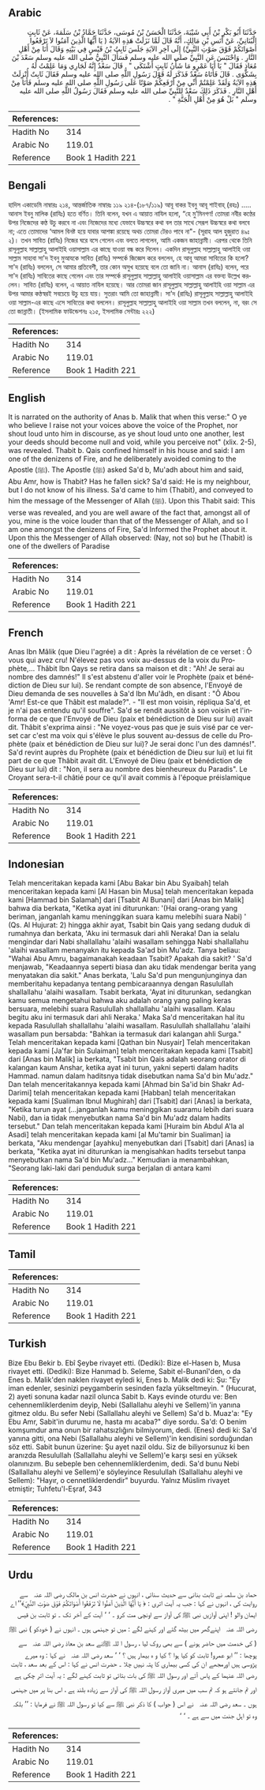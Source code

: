 ## Arabic


<div dir="rtl" lang="ar" style={{fontSize:'larger',backgroundColor:'#f8f9fa',padding:20}}>
حَدَّثَنَا أَبُو بَكْرِ بْنُ أَبِي شَيْبَةَ، حَدَّثَنَا الْحَسَنُ بْنُ مُوسَى، حَدَّثَنَا حَمَّادُ بْنُ سَلَمَةَ، عَنْ ثَابِتٍ الْبُنَانِيِّ، عَنْ أَنَسِ بْنِ مَالِكٍ، أَنَّهُ قَالَ لَمَّا نَزَلَتْ هَذِهِ الآيَةُ ‏(‏ يَا أَيُّهَا الَّذِينَ آمَنُوا لاَ تَرْفَعُوا أَصْوَاتَكُمْ فَوْقَ صَوْتِ النَّبِيِّ‏)‏ إِلَى آخِرِ الآيَةِ جَلَسَ ثَابِتُ بْنُ قَيْسٍ فِي بَيْتِهِ وَقَالَ أَنَا مِنْ أَهْلِ النَّارِ ‏.‏ وَاحْتَبَسَ عَنِ النَّبِيِّ صلى الله عليه وسلم فَسَأَلَ النَّبِيُّ صلى الله عليه وسلم سَعْدَ بْنَ مُعَاذٍ فَقَالَ ‏"‏ يَا أَبَا عَمْرٍو مَا شَأْنُ ثَابِتٍ أَشْتَكَى ‏"‏ ‏.‏ قَالَ سَعْدٌ إِنَّهُ لَجَارِي وَمَا عَلِمْتُ لَهُ بِشَكْوَى ‏.‏ قَالَ فَأَتَاهُ سَعْدٌ فَذَكَرَ لَهُ قَوْلَ رَسُولِ اللَّهِ صلى الله عليه وسلم فَقَالَ ثَابِتٌ أُنْزِلَتْ هَذِهِ الآيَةُ وَلَقَدْ عَلِمْتُمْ أَنِّي مِنْ أَرْفَعِكُمْ صَوْتًا عَلَى رَسُولِ اللَّهِ صلى الله عليه وسلم فَأَنَا مِنْ أَهْلِ النَّارِ ‏.‏ فَذَكَرَ ذَلِكَ سَعْدٌ لِلنَّبِيِّ صلى الله عليه وسلم فَقَالَ رَسُولُ اللَّهِ صلى الله عليه وسلم ‏"‏ بَلْ هُوَ مِنْ أَهْلِ الْجَنَّةِ ‏"‏ ‏.‏
</div>
<div style={{backgroundColor:'#f8f9fa',padding:20, marginBottom: 10}}><table> <thead> <tr> <th>References:</th> <th></th> </tr> </thead> <tbody><tr><td>Hadith No</td><td>314</td></tr><tr><td>Arabic No</td><td>119.01</td></tr><tr><td>Reference</td><td>Book 1 Hadith 221</td></tr></tbody></table></div>

## Bengali


<div dir="ltr" lang="bn" style={{fontSize:'larger',backgroundColor:'#f8f9fa',padding:20}}>
হাদিস একাডেমি নাম্বারঃ ২১৪, আন্তর্জাতিক নাম্বারঃ ১১৯ ২১৪-(১৮৭/১১৯) আবূ বাকর ইবনু আবূ শাইবাহ্ (রহঃ) ..... আনাস ইবনু মালিক (রাযিঃ) হতে বর্ণিত। তিনি বলেন, যখন এ আয়াত নাযিল হলো, “হে মু’মিনগণ! তোমরা নবীর কণ্ঠের উপর নিজেদের কণ্ঠ উচু করবে না এবং নিজেদের মধ্যে যেভাবে উচ্চস্বরে কথা বল তার সাথে সেরূপ উচ্চস্বরে কথা বলবে না; এতে তোমাদের ‘আমল বিনষ্ট হয়ে যাবার আশঙ্কা রয়েছে অথচ তোমরা টেরও পাবে না"- (সূরাহ আল হুজুরাত ৪৯ঃ ২)। তখন সাবিত (রাযিঃ) নিজের ঘরে বসে গেলেন এবং বলতে লাগলেন, আমি একজন জাহান্নামী। এরপর থেকে তিনি রাসূলুল্লাহ সাল্লাল্লাহু আলাইহি ওয়াসাল্লাম এর কাছে যাওয়া বন্ধ করে দিলেন। একদিন রাসূলুল্লাহ সাল্লাল্লাহু আলাইহি ওয়া সাল্লাম সাহাবা সা'দ ইবনু মুআযকে সাবিত (রাযিঃ) সম্পর্কে জিজ্ঞেস করে বললেন, হে আবূ আমরা সাবিতের কি হলো? সা'দ (রাযিঃ) বললেন, সে আমার প্রতিবেশী, তার কোন অসুখ হয়েছে বলে তো জানি না। আনাস (রাযিঃ) বলেন, পরে সা'দ (রাযিঃ) সাবিতের কাছে গেলেন এবং তার সম্পর্কে রাসূলুল্লাহ সাল্লাল্লাহু আলাইহি ওয়াসাল্লাম এর বক্তব্য উল্লেখ করলেন। সাবিত (রাযিঃ) বলেন, এ আয়াত নাযিল হয়েছে। আর তোমরা জান রাসূলুল্লাহ সাল্লাল্লাহু আলাইহি ওয়া সাল্লাম এর উপর আমার কণ্ঠস্বরই সবচেয়ে উচু হয়ে যায়। সুতরাং আমি তো জাহান্নামী। সা'দ (রাযিঃ) রাসূলুল্লাহ সাল্লাল্লাহু আলাইহি ওয়া সাল্লাম-এর কাছে এসে সাবিতের কথা বললেন। রাসূলুল্লাহ সাল্লাল্লাহু আলাইহি ওয়া সাল্লাম তখন বললেন, না, বরং সে তো জান্নাতী। (ইসলামিক ফাউন্ডেশনঃ ২১৫, ইসলামিক সেন্টারঃ ২২২)
</div>
<div style={{backgroundColor:'#f8f9fa',padding:20, marginBottom: 10}}><table> <thead> <tr> <th>References:</th> <th></th> </tr> </thead> <tbody><tr><td>Hadith No</td><td>314</td></tr><tr><td>Arabic No</td><td>119.01</td></tr><tr><td>Reference</td><td>Book 1 Hadith 221</td></tr></tbody></table></div>

## English


<div dir="ltr" lang="en" style={{fontSize:'larger',backgroundColor:'#f8f9fa',padding:20}}>
It is narrated on the authority of Anas b. Malik that when this verse:" O ye who believe I raise not your voices above the voice of the Prophet, nor shout loud unto him in discourse, as ye shout loud unto one another, lest your deeds should become null and void, while you perceive not" (xlix. 2-5), was revealed. Thabit b. Qais confined himself in his house and said: I am one of the denizens of Fire, and he deliberately avoided coming to the Apostle (ﷺ). The Apostle (ﷺ) asked Sa'd b, Mu'adh about him and said, Abu Amr, how is Thabit? Has he fallen sick? Sa'd said: He is my neighbour, but I do not know of his illness. Sa'd came to him (Thabit), and conveyed to him the message of the Messenger of Allah (ﷺ). Upon this Thabit said: This verse was revealed, and you are well aware of the fact that, amongst all of you, mine is the voice louder than that of the Messenger of Allah, and so I am one amongst the denizens of Fire, Sa'd Informed the Prophet about it. Upon this the Messenger of Allah observed: (Nay, not so) but he (Thabit) is one of the dwellers of Paradise
</div>
<div style={{backgroundColor:'#f8f9fa',padding:20, marginBottom: 10}}><table> <thead> <tr> <th>References:</th> <th></th> </tr> </thead> <tbody><tr><td>Hadith No</td><td>314</td></tr><tr><td>Arabic No</td><td>119.01</td></tr><tr><td>Reference</td><td>Book 1 Hadith 221</td></tr></tbody></table></div>

## French


<div dir="ltr" lang="fr" style={{fontSize:'larger',backgroundColor:'#f8f9fa',padding:20}}>
Anas Ibn Mâlik (que Dieu l'agrée) a dit : Après la révélation de ce verset : Ô vous qui avez cru! N'élevez pas vos voix au-dessus de la voix du Prophète,... Thâbit Ibn Qays se retira dans sa maison et dit : "Ah! Je serai au nombre des damnés!" Il s'est abstenu d'aller voir le Prophète (paix et bénédiction de Dieu sur lui). Se rendant compte de son absence, l'Envoyé de Dieu demanda de ses nouvelles à Sa'd Ibn Mu'âdh, en disant : "Ô Abou 'Amr! Est-ce que Thâbit est malade?". - "Il est mon voisin, répliqua Sa'd, et je n'ai pas entendu qu'il souffre". Sa'd se rendit aussitôt à son voisin et l'informa de ce que l'Envoyé de Dieu (paix et bénédiction de Dieu sur lui) avait dit. Thâbit s'exprima ainsi : "Ne voyez-vous pas que je suis visé par ce verset car c'est ma voix qui s'élève le plus souvent au-dessus de celle du Prophète (paix et bénédiction de Dieu sur lui)? Je serai donc l'un des damnés!". Sa'd revint auprès du Prophète (paix et bénédiction de Dieu sur lui) et lui fit part de ce que Thâbit avait dit. L'Envoyé de Dieu (paix et bénédiction de Dieu sur lui) dit : "Non, il sera au nombre des bienheureux du Paradis". Le Croyant sera-t-il châtié pour ce qu'il avait commis à l'époque préislamique
</div>
<div style={{backgroundColor:'#f8f9fa',padding:20, marginBottom: 10}}><table> <thead> <tr> <th>References:</th> <th></th> </tr> </thead> <tbody><tr><td>Hadith No</td><td>314</td></tr><tr><td>Arabic No</td><td>119.01</td></tr><tr><td>Reference</td><td>Book 1 Hadith 221</td></tr></tbody></table></div>

## Indonesian


<div dir="ltr" lang="id" style={{fontSize:'larger',backgroundColor:'#f8f9fa',padding:20}}>
Telah menceritakan kepada kami [Abu Bakar bin Abu Syaibah] telah menceritakan kepada kami [Al Hasan bin Musa] telah menceritakan kepada kami [Hammad bin Salamah] dari [Tsabit Al Bunani] dari [Anas bin Malik] bahwa dia berkata, "Ketika ayat ini diturunkan: '(Hai orang-orang yang beriman, janganlah kamu meninggikan suara kamu melebihi suara Nabi) ' (Qs. Al Hujurat: 2) hingga akhir ayat, Tsabit bin Qais yang sedang duduk di rumahnya dan berkata, 'Aku ini termasuk dari ahli Neraka! Dan ia selalu mengindar dari Nabi shallallahu 'alaihi wasallam sehingga Nabi shallallahu 'alaihi wasallam menanyakn itu kepada Sa'ad bin Mu'adz. Tanya beliau: "Wahai Abu Amru, bagaimanakah keadaan Tsabit? Apakah dia sakit? ' Sa'd menjawab, "Keadaannya seperti biasa dan aku tidak mendengar berita yang menyatakan dia sakit." Anas berkata, 'Lalu Sa'd pun mengunjunginya dan memberitahu kepadanya tentang pembicaraannya dengan Rasulullah shallallahu 'alaihi wasallam. Tsabit berkata, 'Ayat ini diturunkan, sedangkan kamu semua mengetahui bahwa aku adalah orang yang paling keras bersuara, melebihi suara Rasulullah shallallahu 'alaihi wasallam. Kalau begitu aku ini termasuk dari ahli Neraka.' Maka Sa'd menceritakan hal itu kepada Rasulullah shallallahu 'alaihi wasallam. Rasulullah shallallahu 'alaihi wasallam pun bersabda: "Bahkan ia termasuk dari kalangan ahli Surga." Telah menceritakan kepada kami [Qathan bin Nusyair] Telah menceritakan kepada kami [Ja'far bin Sulaiman] telah menceritakan kepada kami [Tsabit] dari [Anas bin Malik] ia berkata, "Tsabit bin Qais adalah seorang orator di kalangan kaum Anshar, ketika ayat ini turun, yakni seperti dalam hadits Hammad. namun dalam haditsnya tidak disebutkan nama Sa'd bin Mu'adz." Dan telah menceritakannya kepada kami [Ahmad bin Sa'id bin Shakr Ad-Darimi] telah menceritakan kepada kami [Habban] telah menceritakan kepada kami [Sualiman Ibnul Mughirah] dari [Tsabit] dari [Anas] ia berkata, "Ketika turun ayat (...janganlah kamu meninggikan suaramu lebih dari suara Nabi), dan ia tidak menyebutkan nama Sa'd bin Mu'adz dalam hadits tersebut." Dan telah menceritakan kepada kami [Huraim bin Abdul A'la al Asadi] telah menceritakan kepada kami [al Mu'tamir bin Sualiman] ia berkata, "Aku mendengar [ayahku] menyebutkan dari [Tsabit] dari [Anas] ia berkata, "Ketika ayat ini diturunkan ia mengisahkan hadits tersebut tanpa menyebutkan nama Sa'd bin Mu'adz..." Kemudian ia menambahkan, "Seorang laki-laki dari penduduk surga berjalan di antara kami
</div>
<div style={{backgroundColor:'#f8f9fa',padding:20, marginBottom: 10}}><table> <thead> <tr> <th>References:</th> <th></th> </tr> </thead> <tbody><tr><td>Hadith No</td><td>314</td></tr><tr><td>Arabic No</td><td>119.01</td></tr><tr><td>Reference</td><td>Book 1 Hadith 221</td></tr></tbody></table></div>

## Tamil


<div dir="ltr" lang="ta" style={{fontSize:'larger',backgroundColor:'#f8f9fa',padding:20}}>

</div>
<div style={{backgroundColor:'#f8f9fa',padding:20, marginBottom: 10}}><table> <thead> <tr> <th>References:</th> <th></th> </tr> </thead> <tbody><tr><td>Hadith No</td><td>314</td></tr><tr><td>Arabic No</td><td>119.01</td></tr><tr><td>Reference</td><td>Book 1 Hadith 221</td></tr></tbody></table></div>

## Turkish


<div dir="ltr" lang="tr" style={{fontSize:'larger',backgroundColor:'#f8f9fa',padding:20}}>
Bize Ebu Bekir b. Ebî Şeybe rivayet etti. (Dediki): Bize el-Hasen b, Musa rivayet etti. (Dediki): Bize Hanımad b. Seleme, Sabit el-Bunanî'den, o da Enes b. Malik'den naklen rivayet eyledi ki, Enes b. Malik dedi ki: Şu: "Ey iman edenler, sesinizi peygamberin sesinden fazla yükseltmeyin. " (Hucurat, 2) ayeti sonuna kadar nazil olunca Sabit b. Kays evinde oturdu ve: Ben cehennemliklerdenim deyip, Nebi (Sallallahu aleyhi ve Sellem)'in yanına gitmez oldu. Bu sefer Nebi (Sallallahu aleyhi ve Sellem) Sa'd b. Muaz'a: "Ey Ebu Amr, Sabit'in durumu ne, hasta mı acaba?" diye sordu. Sa'd: O benim komşumdur ama onun bir rahatsızlığını bilmiyorum, dedi. (Enes) dedi ki: Sa'd yanına gitti, ona Nebi (Sallallahu aleyhi ve Sellem)'in kendisini sorduğundan söz etti. Sabit bunun üzerine: Şu ayet nazil oldu. Siz de biliyorsunuz ki ben aranızda Resulullah (Sallallahu aleyhi ve Sellem)'e karşı sesi en yüksek olanınızım. Bu sebeple ben cehennemliklerdenim, dedi. Sa'd bunu Nebi (Sallallahu aleyhi ve Sellem)'e söyleyince Resulullah (Sallallahu aleyhi ve Sellem): "Hayır, o cennetliklerdendir" buyurdu. Yalnız Müslim rivayet etmiştir; Tuhfetu'l-Eşraf, 343
</div>
<div style={{backgroundColor:'#f8f9fa',padding:20, marginBottom: 10}}><table> <thead> <tr> <th>References:</th> <th></th> </tr> </thead> <tbody><tr><td>Hadith No</td><td>314</td></tr><tr><td>Arabic No</td><td>119.01</td></tr><tr><td>Reference</td><td>Book 1 Hadith 221</td></tr></tbody></table></div>

## Urdu


<div dir="rtl" lang="ur" style={{fontSize:'larger',backgroundColor:'#f8f9fa',padding:20}}>
حماد بن سلمہ نے ثابت بنانی سے حدیث سنائی ، انہوں نے حضرت انس بن مالک ‌رضی ‌اللہ ‌عنہ ‌ ‌ سے روایت کی ، انہوں نے کہا : جب یہ آیت اتری : ﴿ يَا أَيُّهَا الَّذِينَ آمَنُوا لَا تَرْفَعُوا أَصْوَاتَكُمْ فَوْقَ صَوْتِ النَّبِيِّ﴾’’ اے ایمان والو ! اپنی آوازیں نبی ﷺ کی آواز سے اونچی مت کرو ۔ ‘ ‘ آیت کے آخر تک ۔ تو ثابت بن قیس ‌رضی ‌اللہ ‌عنہ ‌ ‌ اپنےگھر میں بیٹھ گئے اور کہنے لگے : میں تو جہنمی ہوں ۔ انہوں نے ( خودکو ) نبی ﷺ ( کی خدمت میں حاضر ہونے ) سے بھی روک لیا ، رسول ا للہ ﷺنے سعد بن معاذ ‌رضی ‌اللہ ‌عنہ ‌ ‌ سے پوچھا : ’’ ابو عمرو! ثابت کو کیا ہوا ؟ کیا و ہ بیمار ہیں ؟ ‘ ‘ سعد ‌رضی ‌اللہ ‌عنہ ‌ ‌ نے کہا : وہ میرے پڑوسی ہیں اورمجھے ان کی کسی بیماری کا پتہ نہیں چلا ۔ حضرت انس نے کہا : اس کے بعد سعد ، ثابت رضی اللہ عنہما کے پاس آئے اور رسول اللہ ﷺ کی بات بتائی تو ثابت کہنے لگے : یہ آیت اتر چکی ہے اور تم جانتے ہو کہ تم سب میں میری آواز رسول اللہ ﷺ کی آواز سے زیادہ بلند ہے ، اس بنا پر میں جہنمی ہوں ۔ سعد ‌رضی ‌اللہ ‌عنہ ‌ ‌ نے اس ( جواب ) کا ذکر نبی ﷺ سے کیا تو رسول اللہ ﷺ نے فرمایا : ’’ بلکہ وہ تو اہل جنت میں سے ہے ۔ ‘ ‘
</div>
<div style={{backgroundColor:'#f8f9fa',padding:20, marginBottom: 10}}><table> <thead> <tr> <th>References:</th> <th></th> </tr> </thead> <tbody><tr><td>Hadith No</td><td>314</td></tr><tr><td>Arabic No</td><td>119.01</td></tr><tr><td>Reference</td><td>Book 1 Hadith 221</td></tr></tbody></table></div>
